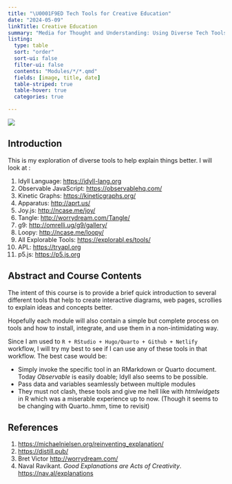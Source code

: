 ```yaml
---
title: "\U0001F9ED Tech Tools for Creative Education"
date: "2024-05-09"
linkTitle: Creative Education
summary: "Media for Thought and Understanding: Using Diverse Tech Tools and Methods to Explain Things better"
listing: 
  type: table
  sort: "order"
  sort-ui: false
  filter-ui: false
  contents: "Modules/*/*.qmd"
  fields: [image, title, date]
  table-striped: true
  table-hover: true
  categories: true

---
```


![](featured.jpg)

## Introduction

This is my exploration of diverse tools to help explain things better. I will look at :

1. Idyll Language: <u><https://idyll-lang.org></u>
2. Observable JavaScript: <https://observablehq.com/>
3. Kinetic Graphs: <https://kineticgraphs.org/>
4. Apparatus: <http://aprt.us/>
5. Joy.js: <http://ncase.me/joy/>
6. Tangle: <http://worrydream.com/Tangle/>
7. g9: <http://omrelli.ug/g9/gallery/>
8. Loopy: <http://ncase.me/loopy/>
9. All Explorable Tools: <https://explorabl.es/tools/>
10. APL: <https://tryapl.org>
11. p5.js: <https://p5.js.org>



## Abstract and Course Contents

The intent of this course is to provide a brief quick introduction to several different tools that help to create interactive diagrams, web pages, scrollies to explain ideas and concepts better. 

Hopefully each module will also contain a simple but complete process on tools and how to install, integrate, and use them in a non-intimidating way. 

Since I am used to `R + RStudio + Hugo/Quarto + Github + Netlify` workflow, I will try my best to see if I can use any of these tools in that workflow. The best case would be:

- Simply invoke the specific tool in an RMarkdown or Quarto document. Today *Observable* is easily doable; Idyll also seems to be possible. 
- Pass data and variables seamlessly between multiple modules
- They must not clash, these tools and give me hell like with *htmlwidgets* in R which was a miserable experience up to now. (Though it seems to be changing with Quarto..hmm, time to revisit)



## References

1. <https://michaelnielsen.org/reinventing_explanation/>
2. <https://distill.pub/>
3. Bret Victor <http://worrydream.com/>
4. Naval Ravikant. *Good Explanations are Acts of Creativity*. <https://nav.al/explanations>


